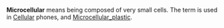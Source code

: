 '''Microcellular''' means being composed of very small cells. The term is used in [[Cellular]] phones, and [[Microcellular_plastic]].

{{tech-stub}}